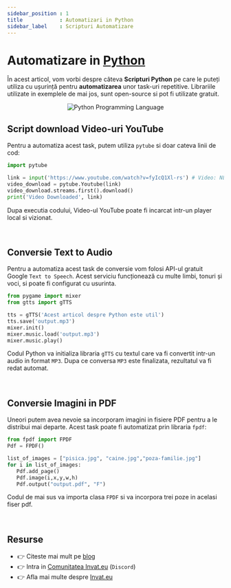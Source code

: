 ```yaml
---
sidebar_position : 1
title            : Automatizari in Python
sidebar_label    : Scripturi Automatizare 
---
```


# Automatizare in [Python](/programare/python/) 

În acest articol, vom vorbi despre câteva **Scripturi Python** pe care le puteți utiliza cu ușurință pentru **automatizarea** unor task-uri repetitive. 
Librariile utilizate in exemplele de mai jos, sunt open-source si pot fi utilizate gratuit. 

<center>

![Python Programming Language](https://github.com/app-generator/dummy/assets/51070104/afc3a4f8-cba3-4028-8ace-e31e188eef26)

</center>

## Script download Video-uri YouTube

Pentru a automatiza acest task, putem utiliza `pytube` si doar cateva linii de cod: 

```py
import pytube

link = input('https://www.youtube.com/watch?v=fyIcQ1Xl-rs') # Video: NLE Choppa - Walk Em Down
video_download = pytube.Youtube(link)
video_download.streams.first().download()
print('Video Downloaded', link)
```

Dupa executia codului, Video-ul YouTube poate fi incarcat intr-un player local si vizionat. 

<br />

## Conversie Text to Audio

Pentru a automatiza acest task de conversie vom folosi API-ul gratuit Google `Text to Speech`. 
Acest serviciu funcționează cu multe limbi, tonuri și voci, si poate fi configurat cu usurinta. 

```py 
from pygame import mixer
from gtts import gTTS

tts = gTTS('Acest articol despre Python este util')
tts.save('output.mp3')
mixer.init()
mixer.music.load('output.mp3')
mixer.music.play()
```

Codul Python va initializa libraria `gTTS` cu textul care va fi convertit intr-un audio in format `MP3`.
Dupa ce conversa `MP3` este finalizata, rezultatul va fi redat automat. 

<br />

## Conversie Imagini in PDF 

Uneori putem avea nevoie sa incorporam imagini in fisiere PDF pentru a le distribui mai departe. 
Acest task poate fi automatizat prin libraria `fpdf`: 

```py 
from fpdf import FPDF
Pdf = FPDF()

list_of_images = ["pisica.jpg", "caine.jpg","poza-familie.jpg"]
for i in list_of_images:
   Pdf.add_page()
   Pdf.image(i,x,y,w,h)
   Pdf.output("output.pdf", "F")
```   

Codul de mai sus va importa clasa `FPDF` si va incorpora trei poze in acelasi fiser pdf. 

<br />

## Resurse

- 👉 Citeste mai mult pe [blog](https://www.blog.invat.eu/)
- 👉 Intra in [Comunitatea Invat.eu](https://discord.gg/uh2WWTKt) (`Discord`)  
- 👉 Afla mai multe despre [Invat.eu](/intro) 

